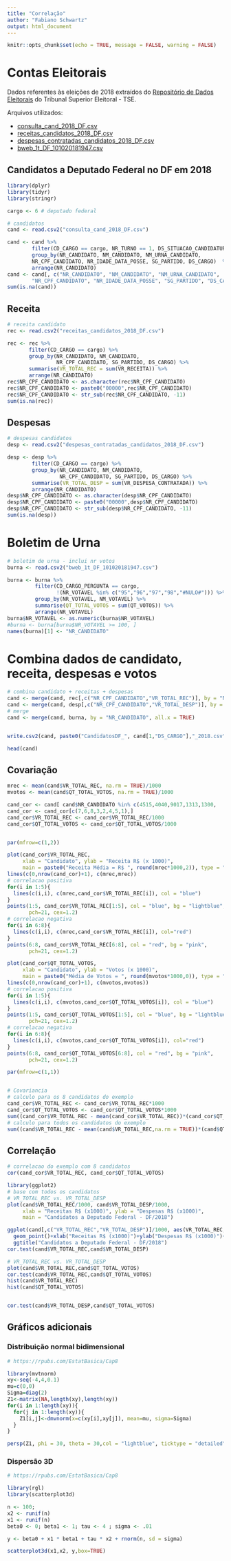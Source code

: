 ```yaml
---
title: "Correlação"
author: "Fabiano Schwartz"
output: html_document
---
```


```r
knitr::opts_chunk$set(echo = TRUE, message = FALSE, warning = FALSE)
```

# Contas Eleitorais

Dados referentes às eleições de 2018 extraídos do [Repositório de Dados Eleitorais](https://www.tse.jus.br/eleicoes/estatisticas/repositorio-de-dados-eleitorais-1) do Tribunal Superior Eleitoral - TSE.

Arquivos utilizados:

* [consulta_cand_2018_DF.csv](https://cdn.tse.jus.br/estatistica/sead/odsele/consulta_cand/consulta_cand_2018.zip)
* [receitas_candidatos_2018_DF.csv](https://cdn.tse.jus.br/estatistica/sead/odsele/prestacao_contas/prestacao_de_contas_eleitorais_candidatos_2018.zip)
* [despesas_contratadas_candidatos_2018_DF.csv](https://cdn.tse.jus.br/estatistica/sead/odsele/prestacao_contas/prestacao_de_contas_eleitorais_candidatos_2018.zip)
* [bweb_1t_DF_101020181947.csv](https://cdn.tse.jus.br/estatistica/sead/eleicoes/eleicoes2018/correspefet/1t/CEFT_1t_DF_111020180053.zip)

## Candidatos a Deputado Federal no DF em 2018

```r
library(dplyr)
library(tidyr)
library(stringr)

cargo <- 6 # deputado federal

# candidatos
cand <- read.csv2("consulta_cand_2018_DF.csv")

cand <- cand %>% 
        filter(CD_CARGO == cargo, NR_TURNO == 1, DS_SITUACAO_CANDIDATURA == "APTO") %>%
        group_by(NR_CANDIDATO, NM_CANDIDATO, NM_URNA_CANDIDATO,
        NR_CPF_CANDIDATO, NR_IDADE_DATA_POSSE, SG_PARTIDO, DS_CARGO)  %>%
        arrange(NR_CANDIDATO)
cand <- cand[, c("NR_CANDIDATO", "NM_CANDIDATO", "NM_URNA_CANDIDATO",
        "NR_CPF_CANDIDATO", "NR_IDADE_DATA_POSSE", "SG_PARTIDO", "DS_CARGO")]
sum(is.na(cand))  

```

## Receita

```r
# receita candidato
rec <- read.csv2("receitas_candidatos_2018_DF.csv")

rec <- rec %>% 
       filter(CD_CARGO == cargo) %>%
       group_by(NR_CANDIDATO, NM_CANDIDATO, 
                NR_CPF_CANDIDATO, SG_PARTIDO, DS_CARGO) %>%
       summarise(VR_TOTAL_REC = sum(VR_RECEITA)) %>%
       arrange(NR_CANDIDATO)
rec$NR_CPF_CANDIDATO <- as.character(rec$NR_CPF_CANDIDATO)
rec$NR_CPF_CANDIDATO <- paste0("00000",rec$NR_CPF_CANDIDATO)
rec$NR_CPF_CANDIDATO <- str_sub(rec$NR_CPF_CANDIDATO, -11)
sum(is.na(rec))
```

## Despesas

```r

# despesas candidatos
desp <- read.csv2("despesas_contratadas_candidatos_2018_DF.csv")

desp <- desp %>% 
        filter(CD_CARGO == cargo) %>%
        group_by(NR_CANDIDATO, NM_CANDIDATO, 
                 NR_CPF_CANDIDATO, SG_PARTIDO, DS_CARGO) %>%
        summarise(VR_TOTAL_DESP = sum(VR_DESPESA_CONTRATADA)) %>%
        arrange(NR_CANDIDATO)
desp$NR_CPF_CANDIDATO <- as.character(desp$NR_CPF_CANDIDATO)
desp$NR_CPF_CANDIDATO <- paste0("00000",desp$NR_CPF_CANDIDATO)
desp$NR_CPF_CANDIDATO <- str_sub(desp$NR_CPF_CANDIDATO, -11)
sum(is.na(desp))
```

# Boletim de Urna

```r
# boletim de urna - inclui nr votos
burna <- read.csv2("bweb_1t_DF_101020181947.csv")

burna <- burna %>% 
         filter(CD_CARGO_PERGUNTA == cargo, 
                !(NR_VOTAVEL %in% c("95","96","97","98","#NULO#"))) %>%
         group_by(NR_VOTAVEL, NM_VOTAVEL) %>%
         summarise(QT_TOTAL_VOTOS = sum(QT_VOTOS)) %>%
         arrange(NR_VOTAVEL)
burna$NR_VOTAVEL <- as.numeric(burna$NR_VOTAVEL)
#burna <- burna[burna$NR_VOTAVEL >= 100, ]
names(burna)[1] <- "NR_CANDIDATO"
```

# Combina dados de candidato, receita, despesas e votos

```r
# combina candidato + receitas + despesas
cand <- merge(cand, rec[,c("NR_CPF_CANDIDATO","VR_TOTAL_REC")], by = "NR_CPF_CANDIDATO", all.x = TRUE )
cand <- merge(cand, desp[,c("NR_CPF_CANDIDATO","VR_TOTAL_DESP")], by = "NR_CPF_CANDIDATO", all.x = TRUE)
# merge
cand <- merge(cand, burna, by = "NR_CANDIDATO", all.x = TRUE)


write.csv2(cand, paste0("CandidatosDF_", cand[1,"DS_CARGO"],"_2018.csv"))

head(cand)
```

## Covariação

```r

mrec <- mean(cand$VR_TOTAL_REC, na.rm = TRUE)/1000
mvotos <- mean(cand$QT_TOTAL_VOTOS, na.rm = TRUE)/1000

cand_cor <- cand[ cand$NR_CANDIDATO %in% c(4515,4040,9017,1313,1300,   3100, 1236, 3600), ]
cand_cor <- cand_cor[c(7,6,8,3,2,4,5,1),]
cand_cor$VR_TOTAL_REC <- cand_cor$VR_TOTAL_REC/1000
cand_cor$QT_TOTAL_VOTOS <- cand_cor$QT_TOTAL_VOTOS/1000


par(mfrow=c(1,2))

plot(cand_cor$VR_TOTAL_REC, 
     xlab = "Candidato", ylab = "Receita R$ (x 1000)",
     main = paste0("Receita Média = R$ ", round(mrec*1000,2)), type = "n")
lines(c(0,nrow(cand_cor)+1), c(mrec,mrec))
# correlacao positiva
for(i in 1:5){
  lines(c(i,i), c(mrec,cand_cor$VR_TOTAL_REC[i]), col = "blue")
}
points(1:5, cand_cor$VR_TOTAL_REC[1:5], col = "blue", bg = "lightblue", 
       pch=21, cex=1.2)
# correlacao negativa
for(i in 6:8){
  lines(c(i,i), c(mrec,cand_cor$VR_TOTAL_REC[i]), col="red")
}
points(6:8, cand_cor$VR_TOTAL_REC[6:8], col = "red", bg = "pink", 
       pch=21, cex=1.2)

plot(cand_cor$QT_TOTAL_VOTOS, 
     xlab = "Candidato", ylab = "Votos (x 1000)",
     main = paste0("Média de Votos = ", round(mvotos*1000,0)), type = "n")
lines(c(0,nrow(cand_cor)+1), c(mvotos,mvotos))
# correlacao positiva
for(i in 1:5){
  lines(c(i,i), c(mvotos,cand_cor$QT_TOTAL_VOTOS[i]), col = "blue")
}
points(1:5, cand_cor$QT_TOTAL_VOTOS[1:5], col = "blue", bg = "lightblue", 
       pch=21, cex=1.2)
# correlacao negativa
for(i in 6:8){
  lines(c(i,i), c(mvotos,cand_cor$QT_TOTAL_VOTOS[i]), col="red")
}
points(6:8, cand_cor$QT_TOTAL_VOTOS[6:8], col = "red", bg = "pink", 
       pch=21, cex=1.2)

par(mfrow=c(1,1))


# Covariancia
# calculo para os 8 candidatos do exemplo
cand_cor$VR_TOTAL_REC <- cand_cor$VR_TOTAL_REC*1000
cand_cor$QT_TOTAL_VOTOS <- cand_cor$QT_TOTAL_VOTOS*1000
sum((cand_cor$VR_TOTAL_REC - mean(cand_cor$VR_TOTAL_REC))*(cand_cor$QT_TOTAL_VOTOS - mean(cand_cor$QT_TOTAL_VOTOS)))/7
# calculo para todos os candidatos do exemplo
sum((cand$VR_TOTAL_REC - mean(cand$VR_TOTAL_REC,na.rm = TRUE))*(cand$QT_TOTAL_VOTOS - mean(cand$QT_TOTAL_VOTOS, na.rm=TRUE)),na.rm = TRUE)/nrow(cand)

```

## Correlação

```r
# correlacao do exemplo com 8 candidatos
cor(cand_cor$VR_TOTAL_REC, cand_cor$QT_TOTAL_VOTOS)

library(ggplot2)
# base com todos os candidatos
# VR_TOTAL_REC vs. VR_TOTAL_DESP
plot(cand$VR_TOTAL_REC/1000, cand$VR_TOTAL_DESP/1000, 
     xlab = "Receitas R$ (x1000)", ylab = "Despesas R$ (x1000)", 
     main = "Candidatos a Deputado Federal - DF/2018")

ggplot(cand[,c("VR_TOTAL_REC","VR_TOTAL_DESP")]/1000, aes(VR_TOTAL_REC, VR_TOTAL_DESP))+
  geom_point()+xlab("Receitas R$ (x1000)")+ylab("Despesas R$ (x1000)")+
  ggtitle("Candidatos a Deputado Federal - DF/2018")
cor.test(cand$VR_TOTAL_REC,cand$VR_TOTAL_DESP)

# VR_TOTAL_REC vs. VR_TOTAL_DESP
plot(cand$VR_TOTAL_REC,cand$QT_TOTAL_VOTOS)
cor.test(cand$VR_TOTAL_REC,cand$QT_TOTAL_VOTOS)
hist(cand$VR_TOTAL_REC)
hist(cand$QT_TOTAL_VOTOS)


cor.test(cand$VR_TOTAL_DESP,cand$QT_TOTAL_VOTOS)


```

## Gráficos adicionais

### Distribuição normal bidimensional

```r
# https://rpubs.com/EstatBasica/Cap8

library(mvtnorm)
xy<-seq(-4,4,0.1)
mu=c(0,0)
Sigma=diag(2)
Z1<-matrix(NA,length(xy),length(xy))
for(i in 1:length(xy)){
  for(j in 1:length(xy)){
    Z1[i,j]<-dmvnorm(x=c(xy[i],xy[j]), mean=mu, sigma=Sigma)
  }
}

persp(Z1, phi = 30, theta = 30,col = "lightblue", ticktype = "detailed",xlab="X",expand = 0.8)

```


### Dispersão 3D

```r
# https://rpubs.com/EstatBasica/Cap8

library(rgl)
library(scatterplot3d)

n <- 100; 
x2 <- runif(n) 
x1 <- runif(n)
beta0 <- 0; beta1 <- 1; tau <- 4 ; sigma <- .01

y <- beta0 + x1 * beta1 + tau * x2 + rnorm(n, sd = sigma)

scatterplot3d(x1,x2, y,box=TRUE)

```
